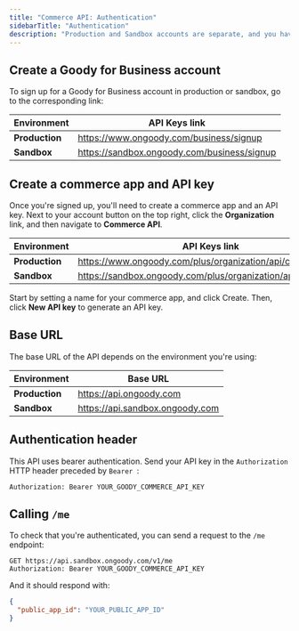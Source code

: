 ```yaml
---
title: "Commerce API: Authentication"
sidebarTitle: "Authentication"
description: "Production and Sandbox accounts are separate, and you have different API keys for each environment for isolation."
---
```


## Create a Goody for Business account

To sign up for a Goody for Business account in production or sandbox, go to the corresponding link:

| Environment    | API Keys link                               |
| -------------- | ------------------------------------------- |
| **Production** | https://www.ongoody.com/business/signup     |
| **Sandbox**    | https://sandbox.ongoody.com/business/signup |

## Create a commerce app and API key

Once you're signed up, you'll need to create a commerce app and an API key. Next to your account button on the top right, click the **Organization** link, and then navigate to **Commerce API**.

| Environment    | API Keys link                                              |
| -------------- | ---------------------------------------------------------- |
| **Production** | https://www.ongoody.com/plus/organization/api/commerce     |
| **Sandbox**    | https://sandbox.ongoody.com/plus/organization/api/commerce |

Start by setting a name for your commerce app, and click Create. Then, click **New API key** to generate an API key.

## Base URL

The base URL of the API depends on the environment you're using:

| Environment    | Base URL                        |
| -------------- | ------------------------------- |
| **Production** | https://api.ongoody.com         |
| **Sandbox**    | https://api.sandbox.ongoody.com |

## Authentication header

This API uses bearer authentication. Send your API key in the `Authorization` HTTP header preceded by `Bearer `:

```
Authorization: Bearer YOUR_GOODY_COMMERCE_API_KEY
```

## Calling `/me`

To check that you're authenticated, you can send a request to the `/me` endpoint:

```
GET https://api.sandbox.ongoody.com/v1/me
Authorization: Bearer YOUR_GOODY_COMMERCE_API_KEY
```

And it should respond with:

```json
{
  "public_app_id": "YOUR_PUBLIC_APP_ID"
}
```
